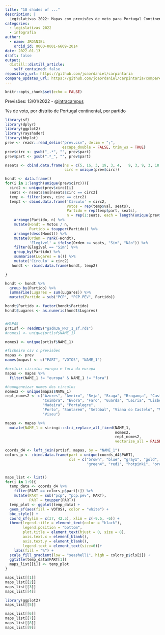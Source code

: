 ```yaml
---
title: "18 shades of ..."
description: |
  Legislativas 2022: Mapas com previsões de voto para Portugal Continental
categories:
  - legislativas 2022
  - infografia
author:
  - name: JRDANIEL
    orcid_id: 0000-0001-6609-2014
date: 2022-01-13
draft: false
output:
  distill::distill_article:
    self_contained: false
repository_url: https://github.com/joaordaniel/carpintaria
compare_updates_url: https://github.com/joaordaniel/carpintaria/compare/pubv1...master
---
```



```r
knitr::opts_chunk$set(echo = FALSE)
```

Previsões: 13/01/2022 - @[intracampus](https://twitter.com/intracampos?ref_src=twsrc%5Egoogle%7Ctwcamp%5Eserp%7Ctwgr%5Eauthor)

%s de voto, por distrito de Portugal continental, por partido 



```r
library(sf)
library(dplyr)
library(ggplot2)
library(rayshader)
library(bbplot)
prev <- readr::read_delim("prev.csv", delim = ";", 
                          escape_double = FALSE, trim_ws = TRUE)
prev$circ <- gsub("_.*", "", prev$part)
prev$part <- gsub(".*_", "", prev$part)

nseats <- cbind.data.frame(ns = c(5, 16, 3,	19,	3, 4,	9, 3, 9, 3,	10,	48,	6, 2, 40,	9, 18, 6,	5, 8, 2, 2),
                           circ = unique(prev$circ))

hondt <- data.frame()
for(i in 1:length(unique(prev$circ))){
  circ2 <- unique(prev$circ)[i]
  seats <- nseats$ns[nseats$circ == circ2]
  temp <- filter(prev, circ == circ2)
  temp2 <- cbind.data.frame('Círculo' = circ2,
                            Votos = rep(temp$val, seats),
                            Partido = rep(temp$part, seats),
                            n = rep(1:seats, each = length(unique(prev$part)))) %>%
    arrange(Partido, n) %>%
    mutate(Hondt = Votos / n,
           Partido = toupper(Partido)) %>%
    arrange(desc(Hondt)) %>%
    mutate(Ordem = rank(-Hondt),
           'Elegível' = ifelse(Ordem <= seats, "Sim", "Não")) %>%
    filter(Elegível == "Sim") %>%
    group_by(Partido) %>%
    summarise(Lugares = n()) %>%
    mutate('Círculo' = circ2)
   hondt <- rbind.data.frame(hondt, temp2) 

}

hondt <- hondt %>%
  group_by(Partido) %>%
  summarise(Lugares = sum(Lugares)) %>%
  mutate(Partido = sub("PCP", "PCP.PEV", Partido))

hondt$Partido <- factor(hondt$Partido)
hondt$Lugares <- as.numeric(hondt$Lugares)


#MAPAS
prt1sf <- readRDS("gadm36_PRT_1_sf.rds")
#nomes1 <- unique(prt1sf$NAME_1)

nomes1 <- unique(prt1sf$NAME_1)

#ficheiro csv c previsões
mapas <- prev
names(mapas) <- c("PART", "VOTOS", "NAME_1")

#excluir circulos europa e fora da europa
mapas <- mapas %>%
  filter(NAME_1 != "europa" & NAME_1 != "fora")

#homogeneizar nomes dos circulos
nomes2 <- unique(mapas$NAME_1)
repl_nomes2 <- c("Azores", "Aveiro", "Beja", "Braga", "Bragança", "Castelo Branco",
                 "Coimbra", "Évora", "Faro", "Guarda", "Leiria", "Lisboa",
                 "Madeira", "Portalegre",
                 "Porto", "Santarém", "Setúbal", "Viana do Castelo", "Vila Real",
                 "Viseu")

mapas <- mapas %>%
  mutate(NAME_1 = stringi::stri_replace_all_fixed(NAME_1,
                                                  nomes2,
                                                  repl_nomes2,
                                                  vectorize_all = FALSE))

coords_d4 <- left_join(prt1sf, mapas, by = "NAME_1") 
colors_p <- cbind.data.frame(part = unique(coords_d4$PART),
                             cls = c("brown", "blue", "gray1", "gold", "brown2",
                                     "green4", "red1", "hotpink1", "orange2"))


maps_list <- list()
for(i in 1:9){
  temp_data <- coords_d4 %>%
    filter(PART == colors_p$part[i]) %>%
    mutate(PART = sub("pcp", "pcp.pev", PART),
           PART = toupper(PART))
  temp_plot <- ggplot(temp_data) +
  geom_sf(aes(fill = VOTOS), color = "white") +
  bbc_style() +
  coord_sf(ylim = c(37, 42.5), xlim = c(-9.5, -6)) +
  theme(legend.title = element_text(color = "black"),
        legend.position = "bottom",
        plot.title = element_text(hjust = 0, size = 8),
        axis.text.x = element_blank(),
        axis.text.y = element_blank(),
        legend.text = element_text(size=6))+
    labs(fill = "%") +
  scale_fill_gradient(low = "seashell1", high = colors_p$cls[i]) +
  ggtitle(temp_data$PART[1])
  maps_list[[i]] <- temp_plot
}

maps_list[[1]]
maps_list[[2]]
maps_list[[3]]
maps_list[[4]]
```
```r
library(ggplot2)
maps_list[[5]]
```
```r
maps_list[[6]]
maps_list[[7]]
maps_list[[8]]
maps_list[[9]]

```


